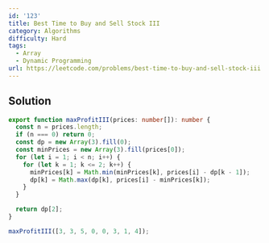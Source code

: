 ```yaml
---
id: '123'
title: Best Time to Buy and Sell Stock III
category: Algorithms
difficulty: Hard
tags:
  - Array
  - Dynamic Programming
url: https://leetcode.com/problems/best-time-to-buy-and-sell-stock-iii
---
```


## Solution

```typescript filename="solution.ts" copy
export function maxProfitIII(prices: number[]): number {
  const n = prices.length;
  if (n === 0) return 0;
  const dp = new Array(3).fill(0);
  const minPrices = new Array(3).fill(prices[0]);
  for (let i = 1; i < n; i++) {
    for (let k = 1; k <= 2; k++) {
      minPrices[k] = Math.min(minPrices[k], prices[i] - dp[k - 1]);
      dp[k] = Math.max(dp[k], prices[i] - minPrices[k]);
    }
  }

  return dp[2];
}

maxProfitIII([3, 3, 5, 0, 0, 3, 1, 4]);
```
